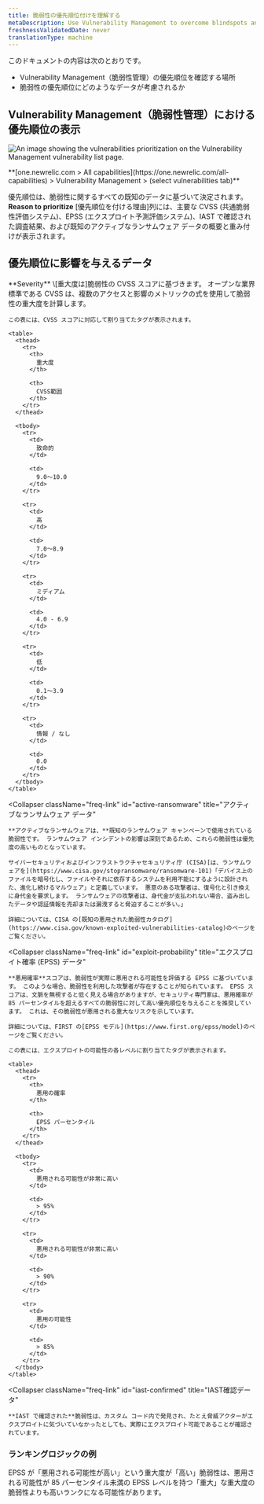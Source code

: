 ```yaml
---
title: 脆弱性の優先順位付けを理解する
metaDescription: Use Vulnerability Management to overcome blindspots and assign remediation to developers as a security team.
freshnessValidatedDate: never
translationType: machine
---
```



このドキュメントの内容は次のとおりです。

* Vulnerability Management（脆弱性管理）の優先順位を確認する場所
* 脆弱性の優先順位にどのようなデータが考慮されるか

## Vulnerability Management（脆弱性管理）における優先順位の表示

<img
  title="Vulnerability Management prioritization"
  alt="An image showing the vulnerabilities prioritization on the Vulnerability Management vulnerability list page."
  src={vmPriority}
/>

<figcaption>
  <DoNotTranslate>
    **[one.newrelic.com > All capabilities](https://one.newrelic.com/all-capabilities) > Vulnerability Management > (select vulnerabilities tab)**
  </DoNotTranslate>
</figcaption>

優先順位は、脆弱性に関するすべての既知のデータに基づいて決定されます。 **Reason to prioritize** \[優先順位を付ける理由]列には、主要な CVSS (共通脆弱性評価システム)、EPSS (エクスプロイト予測評価システム)、IAST で確認された調査結果、および既知のアクティブなランサムウェア データの概要と重み付けが表示されます。

## 優先順位に影響を与えるデータ

<CollapserGroup>
  <Collapser
    className="freq-link"
    id="severity"
    title="重大度データ"
  >
    **Severity** \[重大度は]脆弱性の CVSS スコアに基づきます。 オープンな業界標準である CVSS は、複数のアクセスと影響のメトリックの式を使用して脆弱性の重大度を計算します。

    この表には、CVSS スコアに対応して割り当てたタグが表示されます。

    <table>
      <thead>
        <tr>
          <th>
            重大度
          </th>

          <th>
            CVSS範囲
          </th>
        </tr>
      </thead>

      <tbody>
        <tr>
          <td>
            致命的
          </td>

          <td>
            9.0～10.0
          </td>
        </tr>

        <tr>
          <td>
            高
          </td>

          <td>
            7.0～8.9
          </td>
        </tr>

        <tr>
          <td>
            ミディアム
          </td>

          <td>
            4.0 - 6.9
          </td>
        </tr>

        <tr>
          <td>
            低
          </td>

          <td>
            0.1～3.9
          </td>
        </tr>

        <tr>
          <td>
            情報 / なし
          </td>

          <td>
            0.0
          </td>
        </tr>
      </tbody>
    </table>
  </Collapser>

  <Collapser
    className="freq-link"
    id="active-ransomware"
    title="アクティブなランサムウェア データ"
  >
    **アクティブなランサムウェアは、**既知のランサムウェア キャンペーンで使用されている脆弱性です。 ランサムウェア インシデントの影響は深刻であるため、これらの脆弱性は優先度の高いものとなっています。

    サイバーセキュリティおよびインフラストラクチャセキュリティ庁 (CISA)[は、ランサムウェアを](https://www.cisa.gov/stopransomware/ransomware-101)「デバイス上のファイルを暗号化し、ファイルやそれに依存するシステムを利用不能にするように設計された、進化し続けるマルウェア」と定義しています。 悪意のある攻撃者は、復号化と引き換えに身代金を要求します。 ランサムウェアの攻撃者は、身代金が支払われない場合、盗み出したデータや認証情報を売却または漏洩すると脅迫することが多い。」

    詳細については、CISA の[既知の悪用された脆弱性カタログ](https://www.cisa.gov/known-exploited-vulnerabilities-catalog)のページをご覧ください。
  </Collapser>

  <Collapser
    className="freq-link"
    id="exploit-probability"
    title="エクスプロイト確率 (EPSS) データ"
  >
    **悪用確率**スコアは、脆弱性が実際に悪用される可能性を評価する EPSS に基づいています。 このような場合、脆弱性を利用した攻撃者が存在することが知られています。 EPSS スコアは、文脈を無視すると低く見える場合がありますが、セキュリティ専門家は、悪用確率が 85 パーセンタイルを超えるすべての脆弱性に対して高い優先順位を与えることを推奨しています。 これは、その脆弱性が悪用される重大なリスクを示しています。

    詳細については、FIRST の[EPSS モデル](https://www.first.org/epss/model)のページをご覧ください。

    この表には、エクスプロイトの可能性の各レベルに割り当てたタグが表示されます。

    <table>
      <thead>
        <tr>
          <th>
            悪用の確率
          </th>

          <th>
            EPSS パーセンタイル
          </th>
        </tr>
      </thead>

      <tbody>
        <tr>
          <td>
            悪用される可能性が非常に高い
          </td>

          <td>
            > 95%
          </td>
        </tr>

        <tr>
          <td>
            悪用される可能性が非常に高い
          </td>

          <td>
            > 90%
          </td>
        </tr>

        <tr>
          <td>
            悪用の可能性
          </td>

          <td>
            > 85%
          </td>
        </tr>
      </tbody>
    </table>
  </Collapser>

  <Collapser
    className="freq-link"
    id="iast-confirmed"
    title="IAST確認データ"
  >
    **IAST で確認された**脆弱性は、カスタム コード内で発見され、たとえ脅威アクターがエクスプロイトに気づいていなかったとしても、実際にエクスプロイト可能であることが確認されています。
  </Collapser>
</CollapserGroup>

### ランキングロジックの例

EPSS が「悪用される可能性が高い」という重大度が「高い」脆弱性は、悪用される可能性が 85 パーセンタイル未満の EPSS レベルを持つ「重大」な重大度の脆弱性よりも高いランクになる可能性があります。